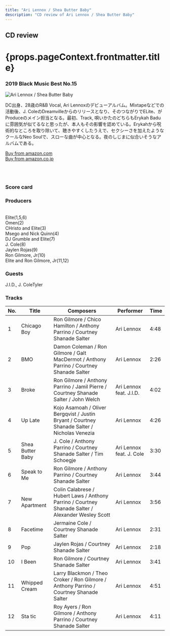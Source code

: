 ```yaml
---
title: "Ari Lennox / Shea Butter Baby"
description: "CD review of Ari Lennox / Shea Butter Baby"
---
```




<h2>CD review</h2>
<h1 className="h1--no--margin">{props.pageContext.frontmatter.title}</h1>
<h3><Link to="/best50/2019/">2019 Black Music Best No.15</Link></h3>

<Row  className="image-card-group">
	<Column colMd={"4"} colLg={"4"} noGutterMdLeft="">
       <ImageCard>

![Ari Lennox / Shea Butter Baby](../../images/cd/arilennox1L.jpg) 

</ImageCard>
	</Column>
	<Column colMd={"8"} colLg={"8"} noGutterMdLeft="">
	<p>
	DC出身、28歳のR&amp;B Vocal, Ari Lennoxのデビューアルバム。Mixtapeなどでの活動後、J. ColeのDreamvilleからのリリースとなり、そのつながりでELite、がProduceのメイン担当となる。最初、Track, 唄いかたのどちらもErykah Baduに雰囲気が似てるなと思ったが、本人もその影響を認めている。Erykahから呪術的なところを取り除いて、聴きやすくしたうえで、セクシーさを加えたようなクールなNeo Soulで、スローな曲が中心となる。夜のしじまに似合いそうなアルバムである。
	</p>
	<a href="https://amzn.to/2ZSKjRH">Buy from amazon.com</a>
	<br/>  
	<a href="https://amzn.to/3gDKgz8">Buy from amazon.co.jp</a>
	<br/>
	<a style="display:inline-block;overflow:hidden;background:url(https://linkmaker.itunes.apple.com/ja-jp/lockup.svg?releaseDate=2019-05-07&kind=album&bubble=apple_music&style=mono-black) no-repeat;width:180px;height:45px;" href="https://geo.music.apple.com/jp/album/shea-butter-baby/1462482035?mt=1&app=music&ls=1&at=11lcug"></a>
	<a style="display:inline-block;overflow:hidden;background:url(https://linkmaker.itunes.apple.com/ja-jp/badge-lrg.svg?releaseDate=2019-05-07T00:00:00Z&kind=album&bubble=itunes_music) no-repeat;width:140px;height:45px;" href="https://geo.music.apple.com/jp/album/shea-butter-baby/1462482035?app=itunes&at=11lcug"></a>
	</Column>
</Row>
<Row >
  <Column colMd={"4"} colLg={"4"} noGutterMdLeft="">
    <div>
      <h3>Score card</h3>
	  <SliderJS1 value="5" />
      <SliderJS2 value="2" />
	  <SliderJS3 value="1" />
      <SliderJS4 value="8" />
    </div>
  </Column>
  <Column colMd={"8"} colLg={"8"} noGutterMdLeft="">
    <div>
      <h3>Producers</h3>
      <p>
      <br/>Elite(1,5,6)
      <br/>Omen(2)
      <br/>CHristo and Elite(3)
      <br/>Msego and Nick Quinn(4)
      <br/>DJ Grumble and Elite(7)
      <br/>J. Cole(8)
      <br/>Jaylen Rojas(9)
      <br/>Ron Gilmore, Jr(10)
      <br/>Elite and Ron Gilmore, Jr(11,12)
      </p>
      <h3>Guests</h3>
      <p>
        J.I.D., J. ColeTyler
      </p>
    </div>
  </Column>
</Row>

<h3>Tracks</h3>

|No.  | Title		     | Composers		                                                                                  |	Performer	             | Time	|
| --- |	---------------- | -------------------------------------------------------------------------------------------------- |	------------------------ |------|
| 1	  |	Chicago Boy	     | Ron Gilmore / Chico Hamilton / Anthony Parrino / Courtney Shanade Salter	                          |	Ari Lennox          	 | 4:48	|
| 2	  |	BMO	             | Damon Coleman / Ron Gilmore / Galt MacDermot / Anthony Parrino / Courtney Shanade Salter	          |	Ari Lennox          	 | 2:26	|
| 3	  |	Broke	         | Ron Gilmore / Anthony Parrino / Jamil Pierre / Courtney Shanade Salter / John Welch	              |	Ari Lennox feat. J.I.D.	 | 4:02	|
| 4	  |	Up Late	         | Kojo Asamoah / Oliver Bergqvist / Justin Bryant / Courtney Shanade Salter / Nicholas Venezia	      |	Ari Lennox	             | 4:26	|
| 5	  |	Shea Butter Baby | J. Cole / Anthony Parrino / Courtney Shanade Salter / Tim Schoegje	                              |	Ari Lennox feat. J. Cole | 3:30	|
| 6	  |	Speak to Me	     | Ron Gilmore / Anthony Parrino / Courtney Shanade Salter	                                          |	Ari Lennox	             | 3:44	|
| 7	  |	New Apartment	 | Colin Calabrese / Hubert Laws / Anthony Parrino / Courtney Shanade Salter / Alexander Wesley Scott |	Ari Lennox	             | 3:56	|
| 8	  |	Facetime	     | Jermaine Cole / Courtney Shanade Salter	                                                          |	Ari Lennox	             | 2:31	|
| 9	  |	Pop	             | Jaylen Rojas / Courtney Shanade Salter	                                                          |	Ari Lennox	             | 2:18	|
| 10  |	I Been	         | Ron Gilmore / Courtney Shanade Salter	                                                          |	Ari Lennox	             | 3:41	|
| 11  |	Whipped Cream	 | Larry Blackmon / Theo Croker / Ron Gilmore / Anthony Parrino / Courtney Shanade Salter	          |	Ari Lennox	             | 4:51	|
| 12  |	Sta tic	         | Roy Ayers / Ron Gilmore / Anthony Parrino / Courtney Shanade Salter	                              |	Ari Lennox	             | 4:11	|
